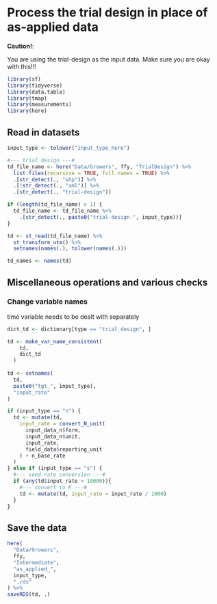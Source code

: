 # Process the trial design in place of as-applied data

**Caution!**:

You are using the trial-design as the input data. Make sure you are okay with this!!!

```r
library(sf)
library(tidyverse)
library(data.table)
library(tmap)
library(measurements)
library(here)
```

## Read in datasets

```r
input_type <- tolower("input_type_here")

#--- trial design ---#
td_file_name <- here("Data/Growers", ffy, "TrialDesign") %>% 
  list.files(recursive = TRUE, full.names = TRUE) %>%
  .[str_detect(., "shp")] %>%
  .[!str_detect(., "xml")] %>%
  .[str_detect(., "trial-design")] 

if (length(td_file_name) > 1) {
  td_file_name <- td_file_name %>% 
    .[str_detect(., paste0("trial-design-", input_type))]
}

td <- st_read(td_file_name) %>%
  st_transform_utm() %>%
  setnames(names(.), tolower(names(.)))

td_names <- names(td)
```

## Miscellaneous operations and various checks

### Change variable names

time variable needs to be dealt with separately

```r
dict_td <- dictionary[type == "trial_design", ]

td <- make_var_name_consistent(
    td, 
    dict_td 
  )
  
td <- setnames(
  td, 
  paste0("tgt_", input_type), 
  "input_rate"
)

if (input_type == "n") {
  td <- mutate(td, 
    input_rate = convert_N_unit(
      input_data_n$form, 
      input_data_n$unit, 
      input_rate, 
      field_data$reporting_unit
    ) + n_base_rate
  )
} else if (input_type == "s") {
  #--- seed rate conversion ---#
  if (any(td$input_rate > 10000)){
    #--- convert to K ---#
    td <- mutate(td, input_rate = input_rate / 1000)
  }
}

```

## Save the data

```r
here(
  "Data/Growers", 
  ffy, 
  "Intermediate",
  "as_applied_",
  input_type,
  ".rds"
) %>% 
saveRDS(td, .)
```


